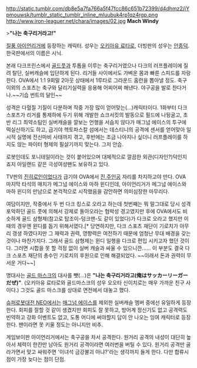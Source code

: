 http://static.tumblr.com/db8e5a7fa766a5f47fcc86c651b72399/d4dhmz2/iYpmouwsk/tumblr_static_tumblr_inline_mluubuk4rp1qz4rgp.png
http://www.iron-leaguer.net/chara/images/02.jpg
'''Mach Windy'''

>'''"나는 축구리거라고!"'''

[[질풍 아이언리거]]에 등장하는 캐릭터. 성우는 [[오키아유 료타로]], 더빙판의 성우는 [[안종덕]]. 한국판에서의 이름은 시닉. 

본래 다크프린스에서 [[골드풋]]과 투톱을 이루는 축구리거였으나 다크의 러프플레이에 질려 탈단, 실버캐슬에 입단하게 된다. 리거들 사이에서도 가벼운 몸과 빠른 스피드를 자랑한다. OVA에서 1:1 9회말 2아웃 상태에서 1루타로 그라운드 홈런을 뽑아낼 정도. 축구 이외의 스포츠는 축구와 달리기실력을 응용해 어찌어찌 해낸다. 야구공을 발로 찬다거나.~~기습 번트의 달인~~

성격은 다혈질 기질이 다분하며 작중 가장 많이 얻어맞는(...)캐릭터이다. 1화부터 다크 스포츠가 리거를 통제하에 두기 위해 개발한 쇼크서킷의 발동으로 필드에 나뒹굴고, 초반 리그 최약소팀인 실버캐슬을 깔보는 언행을 서슴치 않다가 매그넘 에이스의 투구에 떡실신하기도 하고, 급기야 헥토파스칼 섬에서는 데스티니의 공격에 센서를 얻어맞아 일시적 실명에 전신마비 사태까지 겪고, 후반에는 조금 나아지나 싶더니 러프플레이를 하지도 않는 파이터 형제의 필살기까지 맞는다. 그저 안습. 

로봇인데도 포니테일이라는 것이 붙어있으며 대체적으로 깔끔한 외관(디자인?)덕인지 죠지 아일랜드 같은 극성여성팬도 보유하고 있다. 

TV판의 [[진히로인]]이었다가 급기야 OVA에서 [[진 주인공]] 자리를 차지하고야 만다. OVA 마지막 타석의 매치가 메그넘 에이스와 마하 윈디인데, 아이언리거가 메그넘 에이스와 마하 윈디의 만남으로 본걱적으로 시작했음을 감안하면 의미심장한 마무리다.

여담이지만, 작중에서 두 번 다크 킹스로 오라고 하는데 첫번째는 뭐 말그대로 당시 성격 포악하던 골드 풋에 의해서 강제로 돌아오라는 협박성 경고였지만 후에 OVA에서도 비슷하게 골드 삼형제(참고로 탑조이-덩크맨-도 같이 있었다)가 다크로 오라고 했지만 이때의 경우엔 윈디를 돕기 위해서였다.[* 당연하지만, 다크 스포츠 재단이 기로치가 아무리 갱생 하였다지만 그 재력과 권력, 영향력은 여전하기 때문에 엄청난 무대 배경을 갖는 것이나 마찬가지다. 그래서 골드 삼형제는 윈디 일행을 다크로 편입 시키고자 했던 것이다. 그러면 시합을 못 할 걱정 없이 실버 캐슬과 싸울 수 있으니깐...... 이 부분도 결국 다크 스포츠 재단의 총수인 기로치의 후원으로 인해 해결되었다. ~~이래서 돈과 권력이 무서운 거다~~]

명대사는 [[골드 마스크]]의 대사를 뺏(...)은 '''"나는 축구리거라고(俺はサッカーリーガーだぜ)"'''. (오키아유 료타로와 골드마스크의 성우 오오타 신이치로는 매우 가까운 친구 사이다.) 그것도 골드 마스크를 상대로 면전에서 대놓고 했다.

[[슈퍼로봇대전 NEO]]에서는 [[매그넘 에이스]]를 제외한 실버캐슬 멤버 중에선 유일하게 등장한다. 회피를 잘할 것 같이 생겼지만 회피도 잘 못하고, 방어계 정신기도 없고 공격력도 빈약하고 강화 이벤트도 없고, 도통 어디에 써야할지 답이 안 나오는 잉여 캐릭터로 등장한다. 팬이라면 못 키울 정도는 아니지만 비추.

게임보이판 아이언리거에서는 축구공을 차서 공격한다. 원거리 공격의 내성이 대단히 높아서 체력이 한칸만 남아도 원거리 공격이라면 여러번을 버틸 수 있다. 원거리 공격만 골라가면서 맞고 싸워주면 '이녀석 금강불괴 아냐?'라는 생각까지 들게 한다. 다만 합류시점이 가장 늦다는 점이 단점.
